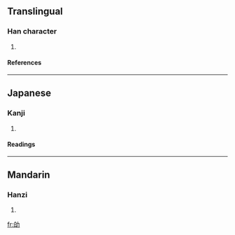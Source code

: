 ==Translingual==
===Han character===
{{Han char|rn=19|rad=力|as=05|sn=7|four=|canj=竹日大尸 (HAKS)}}
# {{defn|Han}}
====References====
{{Han ref|kx=0147.070|dkj=02323|dj=0331.100|hdz=10368.110|uh=52B0|ud=21168}}
----
==Japanese==
===Kanji===
{{ja-kanji|grade=|rs=力05}}
# {{defn|Japanese}} 
====Readings====
{{ja-readings|on=[[ばく]] (baku), [[まく]] (maku)|kun=[[つとめる]] (tsutomeru)}}
----
==Mandarin==
===Hanzi===
{{cmn-hanzi|pin=[[miǎo]] (miao3)|wg=miao<sup>3</sup>}}
# {{defn|Mandarin}}

[[fr:劰]]